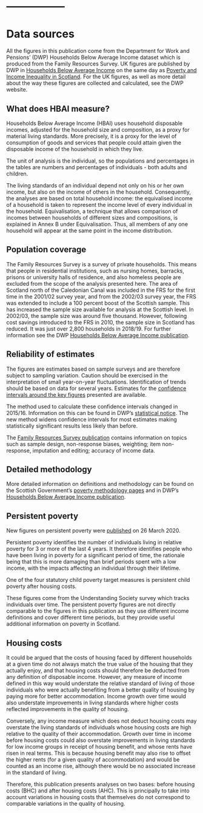 # -----------------

# Data sources

All the figures in this publication come from the Department for Work and Pensions' (DWP) Households Below Average Income dataset which is produced from the Family Resources Survey. UK figures are published by DWP in [Households Below Average Income](www.gov.uk/government/collections/households-below-average-income-hbai--2) on the same day as [Poverty and Income Inequality in Scotland](index.html). For the UK figures, as well as more detail about the way these figures are collected and calculated, see the DWP website.

## What does HBAI measure?

Households Below Average Income (HBAI) uses household disposable incomes, adjusted for the household size and composition, as a proxy for material living standards. More precisely, it is a proxy for the level of consumption of goods and services that people could attain given the disposable income of the household in which they live.

The unit of analysis is the individual, so the populations and percentages in the tables are numbers and percentages of individuals - both adults and children.

The living standards of an individual depend not only on his or her own income, but also on the income of others in the household. Consequently, the analyses are based on total household income: the equivalised income of a household is taken to represent the income level of every individual in the household. Equivalisation, a technique that allows comparison of incomes between households of different sizes and compositions, is explained in Annex B under Equivalisation. Thus, all members of any one household will appear at the same point in the income distribution.

## Population coverage

The Family Resources Survey is a survey of private households. This means that people in residential institutions, such as nursing homes, barracks, prisons or university halls of residence, and also homeless people are excluded from the scope of the analysis presented here. The area of Scotland north of the Caledonian Canal was included in the FRS for the first time in the 2001/02 survey year, and from the 2002/03 survey year, the FRS was extended to include a 100 percent boost of the Scottish sample. This has increased the sample size available for analysis at the Scottish level. In 2002/03, the sample size was around five thousand. However, following cost savings introduced to the FRS in 2010, the sample size in Scotland has reduced. It was just over 2,800 households in 2018/19. For further information see the DWP [Households Below Average Income publication](www.gov.uk/government/collections/households-below-average-income-hbai--2).

## Reliability of estimates

The figures are estimates based on sample surveys and are therefore subject to sampling variation. Caution should be exercised in the interpretation of small year-on-year fluctuations. Identification of trends should be based on data for several years. Estimates for the [confidence intervals around the key figures](www.gov.scot/binaries/content/documents/govscot/publications/statistics/2020/03/poverty-income-inequality-scotland-2016-19/documents/confidence-intervals/confidence-intervals/govscot%3Adocument/confidence-intervals.docx) presented are available.

The method used to calculate these confidence intervals changed in 2015/16. Information on this can be found in DWP's [statistical notice](https://assets.publishing.service.gov.uk/government/uploads/system/uploads/attachment_data/file/592042/dwp-family-household-income-stats-estimating-uncertainty-statistical-notice.pdf). The new method widens confidence intervals for most estimates making statistically significant results less likely than before.

The [Family Resources Survey publication](www.gov.uk/government/collections/family-resources-survey--2#background-information-and-guidance) contains information on topics such as sample design, non-response biases, weighting; item non-response, imputation and editing; accuracy of income data.

## Detailed methodology

More detailed information on definitions and methodology can be found on the Scottish Government's [poverty methodology pages](www.gov.scot/publications/poverty-in-scotland-methodology/) and in DWP's [Households Below Average Income publication](https://www.gov.uk/government/collections/households-below-average-income-hbai--2).

## Persistent poverty

New figures on persistent poverty were [published](persistent.html) on 26 March 2020.

Persistent poverty identifies the number of individuals living in relative poverty for 3 or more of the last 4 years. It therefore identifies people who have been living in poverty for a significant period of time, the rationale being that this is more damaging than brief periods spent with a low income, with the impacts affecting an individual through their lifetime.

One of the four statutory child poverty target measures is persistent child poverty after housing costs.

These figures come from the Understanding Society survey which tracks individuals over time. The persistent poverty figures are not directly comparable to the figures in this publication as they use different income definitions and cover different time periods, but they provide useful additional information on poverty in Scotland.

## Housing costs

It could be argued that the costs of housing faced by different households at a given time do not always match the true value of the housing that they actually enjoy, and that housing costs should therefore be deducted from any definition of disposable income. However, any measure of income defined in this way would understate the relative standard of living of those individuals who were actually benefiting from a better quality of housing by paying more for better accommodation. Income growth over time would also understate improvements in living standards where higher costs reflected improvements in the quality of housing.

Conversely, any income measure which does not deduct housing costs may overstate the living standards of individuals whose housing costs are high relative to the quality of their accommodation. Growth over time in income before housing costs could also overstate improvements in living standards for low income groups in receipt of housing benefit, and whose rents have risen in real terms. This is because housing benefit may also rise to offset the higher rents (for a given quality of accommodation) and would be counted as an income rise, although there would be no associated increase in the standard of living.

Therefore, this publication presents analyses on two bases: before housing costs (BHC) and after housing costs (AHC). This is principally to take into account variations in housing costs that themselves do not correspond to comparable variations in the quality of housing.
